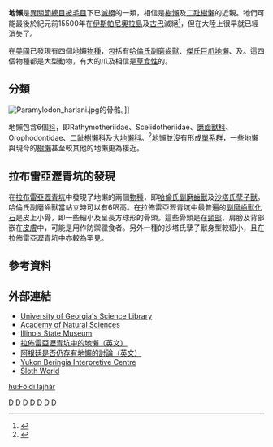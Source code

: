 {{Automatic Taxobox
| taxon = Folivora
| authority = 
| name = 地懶
| fossil_range = [[漸新世|漸新世]]至[[全新世|全新世]]
| image = Eremotherium.jpg
| image_caption = 泛美地懒（Eremotherium）的骨骼
| subdivision_ranks = [[科|科]]
| subdivision = 
* [[加勒比地懶科|加勒比地懶科]] Megalocnidae
* [[磨齒獸科|磨齒獸科]] Mylodontidae
* [[懶獸科|懶獸科]] Nothrotheriidae
* [[巨爪地懶科|巨爪地懶科]] Megalonychidae
* [[大地懶科|大地懶科]] Megatheriidae
}}
'''地懶'''是[[異關節總目|異關節總目]][[披毛目|披毛目]]下已[[滅絕|滅絕]]的一類，相信是[[樹懶|樹懶]]及[[二趾樹懶|二趾樹懶]]的近親。牠們可能最後於紀元前15500年在[[伊斯帕尼奧拉島|伊斯帕尼奧拉島]]及[[古巴|古巴]]滅絕<ref name=nowak1999>{{Cite book en|author=Nowak, R. M.|year=1999|title=Walker's Mammals of the World, Vol. 2|publisher=Johns Hopkins University Press|location=London}}</ref>，但在大陸上很早就已經消失了。

在[[美國|美國]]已發現有四個地懶[[物種|物種]]，包括有[[副磨齒獸|哈倫氏副磨齒獸]]、[[巨爪地懶|傑氏巨爪地懶]]、{{link-en|泛美地懶|Eremotherium laurillardi}}及{{link-en|沙塔氏孽子獸|Nothrotheriops shastensis}}。這四個物種都是大型動物，有大的爪及相信是[[草食性|草食性]]的。

== 分類 ==
[[File:Paramylodon_harlani.jpg|thumb]]的骨骼。]]

地懶包含6個[[科|科]]，即Rathymotheriidae、Scelidotheriidae、[[磨齒獸科|磨齒獸科]]、Orophodontidae、[[二趾樹懶科|二趾樹懶科]]及[[大地懶科|大地懶科]]。<ref name=mckenna1997>{{Cite book en|author=McKenna, M. C, and S. K. Bell|year=1997|title=Classification of Mammals Above the Species Level|publisher=Columbia University Press|location=New York|pages=631}}</ref>地懶並沒有形成[[單系群|單系群]]，一些地懶與現今的[[樹懶|樹懶]]甚至較其他的地懶更為接近。

== 拉布雷亞瀝青坑的發現 ==
在[[拉布雷亞瀝青坑|拉布雷亞瀝青坑]]中發現了地懶的兩個[[物種|物種]]，即[[哈倫氏副磨齒獸|哈倫氏副磨齒獸]]及[[沙塔氏孽子獸|沙塔氏孽子獸]]。哈倫氏副磨齒獸當站立時可以有6呎高。在拉佈雷亞瀝青坑中最普遍的[[副磨齒獸|副磨齒獸]][[化石|化石]]是皮上小骨，即一些細小及呈長方球形的骨頭。這些骨頭是在[[頸部|頸部]]、肩膀及背部嵌在[[皮膚|皮膚]]中，可能是用作防禦獵食者。另外一種的沙塔氏孽子獸身型較細小，且在拉佈雷亞瀝青坑中亦較為罕見。

== 參考資料 ==
{{reflist}}

== 外部連結 ==
* [https://web.archive.org/web/20070529200608/http://www.libs.uga.edu/science/sloth.html University of Georgia's Science Library]
* [https://web.archive.org/web/20060823122149/http://www.acnatsci.org/museum/leidy/paleo/megalonyx.html Academy of Natural Sciences]
* [http://www.museum.state.il.us/exhibits/larson/sloth.html Illinois State Museum]{{Wayback|url=http://www.museum.state.il.us/exhibits/larson/sloth.html |date=20071223091259 }}
* [https://web.archive.org/web/20040206222938/http://www.tarpits.org/education/guide/flora/sloth.html 拉佈雷亞瀝青坑中的地懶（英文）]
* [http://unmuseum.mus.pa.us/sloth.htm 阿根廷是否仍存有地懶的討論（英文）]{{Wayback|url=http://unmuseum.mus.pa.us/sloth.htm |date=20070928104012 }}
* [https://web.archive.org/web/20031206051103/http://www.beringia.com/02/02maina1.html Yukon Beringia Interpretive Centre]
* [http://www.sloth-world.org Sloth World]{{Wayback|url=http://www.sloth-world.org/ |date=20130502202941 }}
{{commons category|Scelidotheriidae}}
{{披毛目|M.}}
{{Taxonbar|from=Q933583}}

[[Category:树懒亚目|D]]
[[Category:地懶|D]]
[[Category:漸新世哺乳類|D]]
[[Category:中新世哺乳類|D]]
[[Category:上新世哺乳類|D]]
[[Category:更新世哺乳類|D]]
[[Category:南美洲史前哺乳動物|D]]
[[hu:Földi_lajhár|hu:Földi lajhár]]